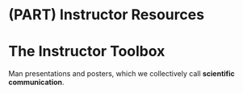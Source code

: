 # (PART) Instructor Resources {-}
# The Instructor Toolbox 

Man presentations and posters, which we collectively call __scientific communication__.

